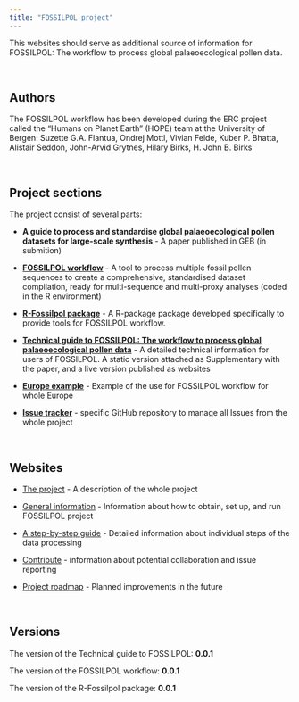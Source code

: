 ```yaml
---
title: "FOSSILPOL project"
---
```


This websites should serve as additional source of information for FOSSILPOL: The workflow to process global palaeoecological pollen data.

<br>

## Authors
The FOSSILPOL workflow has been developed during the ERC project called the “Humans on Planet Earth” (HOPE) team at the University of Bergen:
Suzette G.A. Flantua, Ondrej Mottl, Vivian Felde, Kuber P. Bhatta, Alistair Seddon, John-Arvid Grytnes, Hilary Birks, H. John B. Birks

<br>

## Project sections

The project consist of several parts:

* **A guide to process and standardise global palaeoecological pollen datasets for large-scale synthesis** - A paper published in GEB (in submition)

* **[FOSSILPOL workflow](https://github.com/HOPE-UIB-BIO/FOSSILPOL-workflow)** - A tool to process multiple fossil pollen sequences to create a comprehensive, standardised dataset compilation, ready for multi-sequence and multi-proxy analyses (coded in the R environment)

* **[R-Fossilpol package](https://github.com/HOPE-UIB-BIO/R-Fossilpol-package)** - A R-package package developed specifically to provide tools for FOSSILPOL workflow.

* **[Technical guide to FOSSILPOL: The workflow to process global palaeoecological pollen data](https://hope-uib-bio.github.io/FOSSILPOL-website/)** - A detailed technical information for users of FOSSILPOL. A static version attached as Supplementary with the paper, and a live version published as websites 

* **[Europe example](https://github.com/HOPE-UIB-BIO/FOSSILPOL-example-Europe)** - Example of the use for FOSSILPOL workflow for whole Europe

* **[Issue tracker](https://github.com/HOPE-UIB-BIO/FOSSILPOL-issues)** - specific GitHub repository to manage all Issues from the whole project

<br>

## Websites

* [The project](index.html) - A description of the whole project

* [General information](about.html) - Information about how to obtain, set up, and run FOSSILPOL project

* [A step-by-step guide](step_by_step_guide.html) - Detailed information about individual steps of the data processing

* [Contribute](contributing.html) - information about potential collaboration and issue reporting

* [Project roadmap](road_map.html) - Planned improvements in the future

<br>

## Versions
The version of the Technical guide to FOSSILPOL: **0.0.1**

The version of the FOSSILPOL workflow: **0.0.1**

The version of the R-Fossilpol package: **0.0.1**


